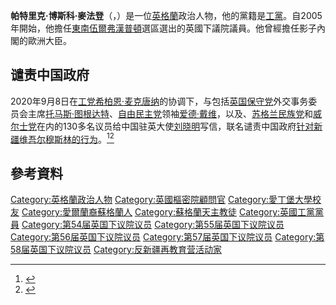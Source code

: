 {{noteTA|G1=PoliticiansUK|G2=UK Places}}
{{infobox officeholder
| honorific-prefix = [[非常尊敬的|非常尊敬的]]
| name = 帕特·麥法登<br>{{small|{{lang|en|The Rt Hon. Pat McFadden}}}}
| honorific-suffix = [[國會議員_(英國)|國會議員]]
| image            = Official portrait of Rt Hon Pat McFadden MP crop 2.jpg
| caption          = 
| office           = {{le|財政部庫務秘書|Exchequer Secretary to the Treasury|影子財政部庫務秘書}}
| term_start       = 2020年4月9日
| term_end         = 
| leader           = [[凱爾·斯塔摩|凱爾·斯塔摩]]
| predecessor      = [[喬納森·雷諾斯|喬納森·雷諾斯]]
| office1          = {{le|商業、創新和技能部|Department for Business, Innovation and Skills|商務國務大臣}}
| term_start1      = 2009年6月9日
| term_end1        = 2010年5月11日
| primeminister1   = [[戈登·布朗|戈登·布朗]]
| predecessor1     = {{le|Shriti Vadera, Baroness Vadera}}
| successor1       = [[馬克·普里斯克|馬克·普里斯克]]
| office2          = {{le|商業、創新和技能部|Department for Business, Innovation and Skills|勞資關係事務國務大臣}}
| term_start2      = 2007年6月28日
| term_end2        = 2009年6月5日
| primeminister2   = [[戈登·布朗|戈登·布朗]]
| predecessor2     = [[吉姆·菲茨帕特里克|吉姆·菲茨帕特里克]]
| successor2       = {{le|Anthony Young, Baron Young of Norwood Green}}
| office5          = [[國會議員_(英國)|英國國會議員]]<br />[[英国下议院|下議院]][[東南伍爾弗漢普頓_(英國國會選區)|東南伍爾弗漢普頓選區]]
| term_start5      = 2005年5月5日
| term_end5        = 
| predecessor5     = {{le|Dennis Turner}}
| successor5       = 
| majority5        = 1,235（3.7%）
| birth_name       = 帕特里克·博斯科·麥法登<br>{{small|{{lang|en|Patrick Bosco McFadden}}}}
| birth_date       = {{birth date and age|1965|3|26}}
| birth_place      = {{SCO}}[[佩斯利|佩斯利]]
| death_date       = 
| death_place      = 
| nationality      = {{GBR}}
| party            = [[工党_(英国)|工黨]]
| alma_mater       = [[爱丁堡大学|爱丁堡大学]]
| website          = {{Official website|https://www.patmcfadden.com/}}
}}
'''帕特里克·博斯科·麥法登'''（{{lang-en|Patrick Bosco McFadden}}，{{bd|1965年|3月26日}}）是一位[[英格蘭|英格蘭]]政治人物，他的黨籍是[[工黨_(英國)|工黨]]。自2005年開始，他擔任[[東南伍爾弗漢普頓_(英國國會選區)|東南伍爾弗漢普頓]]選區選出的英國下議院議員。他曾經擔任影子內閣的歐洲大臣。

==谴责中国政府==
2020年9月8日在[[英国工党|工党]][[希柏恩·麦克唐纳|希柏恩·麦克唐纳]]的协调下，与包括[[英国保守党|英国保守党]]外交事务委员会主席[[托马斯·图根达特|托马斯·图根达特]]、[[自由民主党_(英国)|自由民主党]]领袖[[爱德·戴维|爱德·戴维]]，以及{{le|英国绿党|Green Party (UK)}}、[[苏格兰民族党|苏格兰民族党]]和[[威尔士党|威尔士党]]在内的130多名议员给中国驻英大使[[刘晓明|刘晓明]]写信，联名谴责中国政府[[新疆再教育营|针对新疆维吾尔穆斯林的行为]]。<ref>{{cite news |author1=法广 |title=英国近百名议员联名谴责中共针对新疆维吾尔穆斯林的行为 |url=https://www.rfi.fr/cn/%E4%B8%AD%E5%9B%BD/20200909-%E8%8B%B1%E5%9B%BD%E8%BF%91%E7%99%BE%E5%90%8D%E8%AE%AE%E5%91%98%E8%81%94%E5%90%8D%E8%B0%B4%E8%B4%A3%E4%B8%AD%E5%85%B1%E9%92%88%E5%AF%B9%E6%96%B0%E7%96%86%E7%BB%B4%E5%90%BE%E5%B0%94%E7%A9%86%E6%96%AF%E6%9E%97%E7%9A%84%E8%A1%8C%E4%B8%BA |accessdate=2020-09-29 |agency=RFI |date=2020-09-10 |archive-date=2020-09-10 |archive-url=https://web.archive.org/web/20200910225118/https://www.rfi.fr/cn/%E4%B8%AD%E5%9B%BD/20200909-%E8%8B%B1%E5%9B%BD%E8%BF%91%E7%99%BE%E5%90%8D%E8%AE%AE%E5%91%98%E8%81%94%E5%90%8D%E8%B0%B4%E8%B4%A3%E4%B8%AD%E5%85%B1%E9%92%88%E5%AF%B9%E6%96%B0%E7%96%86%E7%BB%B4%E5%90%BE%E5%B0%94%E7%A9%86%E6%96%AF%E6%9E%97%E7%9A%84%E8%A1%8C%E4%B8%BA |dead-url=no }}</ref><ref>{{cite news |author1=DAVID ALTON |title=Led by Siobhain McDonagh MP, 130 parliamentarians have today written to the Chinese Ambassador to the UK condemning treatment of Uyghur people in Xinjiang |url=https://davidalton.net/2020/09/08/led-by-siobhain-mcdonagh-mp-130-parliamentarians-have-today-written-to-the-chinese-ambassador-to-the-uk-condemning-treatment-of-uyghur-people-in-xinjiang/ |accessdate=2020-09-29 |date=2020-09-08 |archive-date=2020-09-17 |archive-url=https://web.archive.org/web/20200917001800/https://davidalton.net/2020/09/08/led-by-siobhain-mcdonagh-mp-130-parliamentarians-have-today-written-to-the-chinese-ambassador-to-the-uk-condemning-treatment-of-uyghur-people-in-xinjiang/ |dead-url=no }}</ref>

==參考資料==
{{Reflist}}

{{戈登·布朗内阁}}

{{DEFAULTSORT:McFadden, Pat}}
[[Category:英格蘭政治人物|Category:英格蘭政治人物]]
[[Category:英國樞密院顧問官|Category:英國樞密院顧問官]]
[[Category:愛丁堡大學校友|Category:愛丁堡大學校友]]
[[Category:愛爾蘭裔蘇格蘭人|Category:愛爾蘭裔蘇格蘭人]]
[[Category:蘇格蘭天主教徒|Category:蘇格蘭天主教徒]]
[[Category:英國工黨黨員|Category:英國工黨黨員]]
[[Category:第54届英国下议院议员|Category:第54届英国下议院议员]]
[[Category:第55届英国下议院议员|Category:第55届英国下议院议员]]
[[Category:第56届英国下议院议员|Category:第56届英国下议院议员]]
[[Category:第57届英国下议院议员|Category:第57届英国下议院议员]]
[[Category:第58届英国下议院议员|Category:第58届英国下议院议员]]
[[Category:反新疆再教育营活动家|Category:反新疆再教育营活动家]]